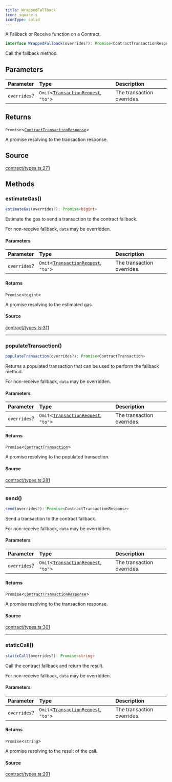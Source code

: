 ```yaml
---
title: WrappedFallback
icon: square-i
iconType: solid
---
```


A Fallback or Receive function on a Contract.

```ts
interface WrappedFallback(overrides?): Promise<ContractTransactionResponse>
```

Call the fallback method.

## Parameters

| Parameter | Type | Description |
| :------ | :------ | :------ |
| `overrides`? | `Omit`\<[`TransactionRequest`](/sdk/content/type-aliases/TransactionRequest), `"to"`\> | The transaction overrides. |

## Returns

`Promise`\<[`ContractTransactionResponse`](/sdk/content/classes/ContractTransactionResponse)\>

A promise resolving to the transaction response.

## Source

[contract/types.ts:271](https://github.com/dominant-strategies/quais.js/blob/d79133d03d4e2f5f449e58c11b76623b0c041d22/src/contract/types.ts#L271)

## Methods

### estimateGas()

```ts
estimateGas(overrides?): Promise<bigint>
```

Estimate the gas to send a transaction to the contract fallback.

For non-receive fallback, `data` may be overridden.

#### Parameters

| Parameter | Type | Description |
| :------ | :------ | :------ |
| `overrides`? | `Omit`\<[`TransactionRequest`](/sdk/content/type-aliases/TransactionRequest), `"to"`\> | The transaction overrides. |

#### Returns

`Promise`\<`bigint`\>

A promise resolving to the estimated gas.

#### Source

[contract/types.ts:311](https://github.com/dominant-strategies/quais.js/blob/d79133d03d4e2f5f449e58c11b76623b0c041d22/src/contract/types.ts#L311)

***

### populateTransaction()

```ts
populateTransaction(overrides?): Promise<ContractTransaction>
```

Returns a populated transaction that can be used to perform the fallback method.

For non-receive fallback, `data` may be overridden.

#### Parameters

| Parameter | Type | Description |
| :------ | :------ | :------ |
| `overrides`? | `Omit`\<[`TransactionRequest`](/sdk/content/type-aliases/TransactionRequest), `"to"`\> | The transaction overrides. |

#### Returns

`Promise`\<[`ContractTransaction`](/sdk/content/interfaces/ContractTransaction)\>

A promise resolving to the populated transaction.

#### Source

[contract/types.ts:281](https://github.com/dominant-strategies/quais.js/blob/d79133d03d4e2f5f449e58c11b76623b0c041d22/src/contract/types.ts#L281)

***

### send()

```ts
send(overrides?): Promise<ContractTransactionResponse>
```

Send a transaction to the contract fallback.

For non-receive fallback, `data` may be overridden.

#### Parameters

| Parameter | Type | Description |
| :------ | :------ | :------ |
| `overrides`? | `Omit`\<[`TransactionRequest`](/sdk/content/type-aliases/TransactionRequest), `"to"`\> | The transaction overrides. |

#### Returns

`Promise`\<[`ContractTransactionResponse`](/sdk/content/classes/ContractTransactionResponse)\>

A promise resolving to the transaction response.

#### Source

[contract/types.ts:301](https://github.com/dominant-strategies/quais.js/blob/d79133d03d4e2f5f449e58c11b76623b0c041d22/src/contract/types.ts#L301)

***

### staticCall()

```ts
staticCall(overrides?): Promise<string>
```

Call the contract fallback and return the result.

For non-receive fallback, `data` may be overridden.

#### Parameters

| Parameter | Type | Description |
| :------ | :------ | :------ |
| `overrides`? | `Omit`\<[`TransactionRequest`](/sdk/content/type-aliases/TransactionRequest), `"to"`\> | The transaction overrides. |

#### Returns

`Promise`\<`string`\>

A promise resolving to the result of the call.

#### Source

[contract/types.ts:291](https://github.com/dominant-strategies/quais.js/blob/d79133d03d4e2f5f449e58c11b76623b0c041d22/src/contract/types.ts#L291)

